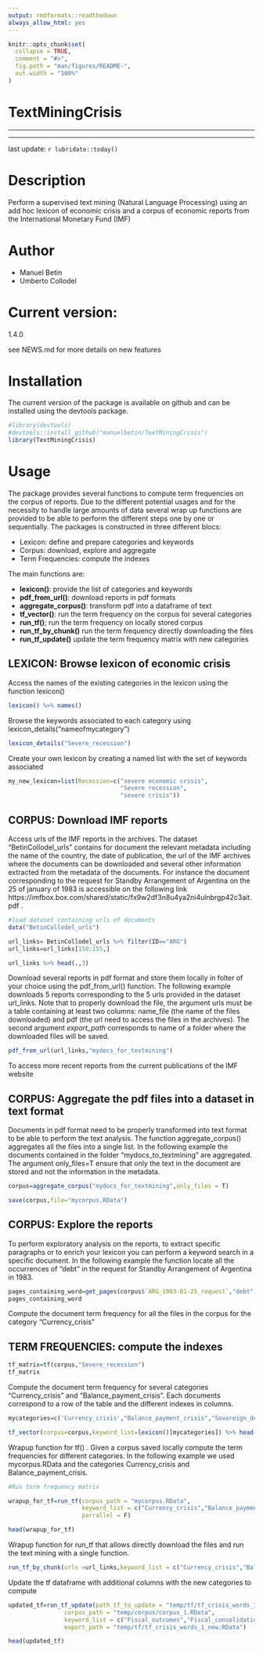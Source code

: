 ```yaml
---
output: rmdformats::readthedown
always_allow_html: yes
---
```


<!-- README.md is generated from README.Rmd. Please edit that file -->

```r
knitr::opts_chunk$set(
  collapse = TRUE,
  comment = "#>",
  fig.path = "man/figures/README-",
  out.width = "100%"
)
```
# TextMiningCrisis 

***
***

last update: `r lubridate::today()`

# Description

Perform a supervised text mining (Natural Language Processing) using an add hoc lexicon of economic crisis and a corpus of economic reports from the International Monetary Fund (IMF)

# Author

- Manuel Betin
- Umberto Collodel

# Current version:

 1.4.0
 
 see NEWS.md for more details on new features
 
# Installation 

The current version of the package is available on github and can be installed using the devtools package.

```r
#library(devtools)
#devtools::install_github("manuelbetin/TextMiningCrisis")
library(TextMiningCrisis)
```

# Usage
 
The package provides several functions to compute term frequencies on the corpus of reports. Due to the different potential usages and for the necessity to handle large amounts of data several wrap up functions are provided to be able to perform the different steps one by one or sequentially.
The packages is constructed in three different blocs:

- Lexicon: define and prepare categories and keywords
- Corpus: download, explore and aggregate
- Term Frequencies: compute the indexes

The main functions are: 
 
 - **lexicon()**: provide the list of categories and keywords
 - **pdf_from_url()**: download reports in pdf formats
 - **aggregate_corpus()**: transform pdf into a dataframe of text
 - **tf_vector()**: run the term frequency on the corpus for several categories
 - **run_tf()**; run the term frequency on locally stored corpus
 - **run_tf_by_chunk()** run the term frequency directly downloading the files 
 - **run_tf_update()** update the term frequency matrix with new categories

## LEXICON: Browse lexicon of economic crisis

Access the names of the existing categories in the lexicon using the function lexicon()

```r
lexicon() %>% names()

```

Browse the keywords associated to each category using lexicon_details("nameofmycategory")

```r
lexicon_details("Severe_recession")
```

Create your own lexicon by creating a named list with the set of keywords associated 

```r
my_new_lexicon=list(Recession=c("severe economic crisis",
                                "Severe recession",
                                "severe crisis"))

```

## CORPUS: Download IMF reports 

Access urls of the IMF reports in the archives. The dataset "BetinCollodel_urls" contains for document the relevant metadata including the name of the country, the date of publication, the url of the IMF archives where the documents can be downloaded and several other information extracted from the metadata of the documents. For instance the document corresponding to the request for Standby Arrangement of Argentina on the 25 of january of 1983 is accessible on the following link https://imfbox.box.com/shared/static/fx9w2df3n8u4ya2ni4ulnbrgp42c3ait.pdf . 

```r
#load dataset containing urls of documents 
data("BetinCollodel_urls")

url_links= BetinCollodel_urls %>% filter(ID=="ARG")
url_links=url_links[150:155,]

url_links %>% head(.,3)
```

Download several reports in pdf format and store them locally in folter of your choice using the pdf_from_url() function. The following example downloads 5 reports corresponding to the 5 urls provided in the dataset url_links. Note that to properly download the file, the argument urls must be a table containing at least two columns: name_file (the name of the files downloaded) and pdf (the url need to access the files in the archives). The second argument *export_path* corresponds to name of a folder where the downloaded files will be saved.

```r

pdf_from_url(url_links,"mydocs_for_textmining")

```


To access more recent reports from the current publications of the IMF website


## CORPUS: Aggregate the pdf files into a dataset in text format

Documents in pdf format need to be properly transformed into text format to be able to perform the text analysis. The function aggregate_corpus() aggregates all the files into a single list. In the following example the documents contained in the folder "mydocs_to_textmining" are aggregated. The argument only_files=T ensure that only the text in the document are stored and not the information in the metadata.

```r
corpus=aggregate_corpus("mydocs_for_textmining",only_files = T)

save(corpus,file="mycorpus.RData")
```

## CORPUS: Explore the reports 

To perform exploratory analysis on the reports, to extract specific paragraphs or to enrich your lexicon you can perform a keyword search in a specific document. In the following example the function locate all the occurrences of "debt" in the request for Standby Arrangement of Argentina in 1983.

```r

pages_containing_word=get_pages(corpus$`ARG_1983-01-25_request`,"debt")
pages_containing_word
```

Compute the document term frequency for all the files in the corpus for the category "Currency_crisis"

## TERM FREQUENCIES: compute the indexes

```r
tf_matrix=tf(corpus,"Severe_recession")
tf_matrix
```

Compute the document term frequency for several categories "Currency_crisis" and "Balance_payment_crisis". Each documents correspond to a row of the table and the different indexes in columns.

```r

mycategories=c('Currency_crisis',"Balance_payment_crisis","Sovereign_default")

tf_vector(corpus=corpus,keyword_list=lexicon()[mycategories]) %>% head()

```

Wrapup function for tf() . Given a corpus saved locally compute the term frequencies for different categories. In the following example we used mycorpus.RData and the categories Currency_crisis and Balance_payment_crisis. 

```r

#Run term frequency matrix

wrapup_for_tf=run_tf(corpus_path = "mycorpus.RData",
                     keyword_list = c("Currency_crisis","Balance_payment_crisis"),
                     parrallel = F)

head(wrapup_for_tf)
```

Wrapup function for run_tf that allows directly download the files and run the text mining with a single function.

```r
run_tf_by_chunk(urls =url_links,keyword_list = c("Currency_crisis","Balance_payment_crisis"))
```

Update the tf dataframe with additional columns with the new categories to compute

```r

updated_tf=run_tf_update(path_tf_to_update = "temp/tf/tf_crisis_words_1.RData",
                corpus_path = "temp/corpus/corpus_1.RData",
                keyword_list = c("Fiscal_outcomes","Fiscal_consolidation"),
                export_path = "temp/tf/tf_crisis_words_1_new.RData")

head(updated_tf)
```


